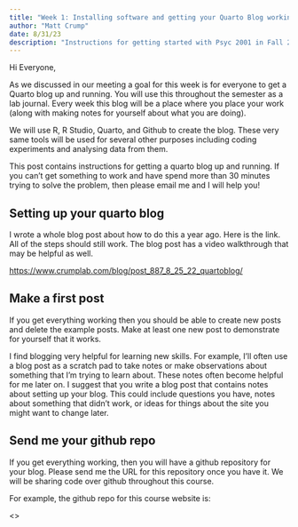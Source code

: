 ```yaml
---
title: "Week 1: Installing software and getting your Quarto Blog working"
author: "Matt Crump"
date: 8/31/23
description: "Instructions for getting started with Psyc 2001 in Fall 2023"
---
```


Hi Everyone, 

As we discussed in our meeting a goal for this week is for everyone to get a Quarto blog up and running. You will use this throughout the semester as a lab journal. Every week this blog will be a place where you place your work (along with making notes for yourself about what you are doing).

We will use R, R Studio, Quarto, and Github to create the blog. These very same tools will be used for several other purposes including coding experiments and analysing data from them. 

This post contains instructions for getting a quarto blog up and running. If you can't get something to work and have spend more than 30 minutes trying to solve the problem, then please email me and I will help you!

## Setting up your quarto blog

I wrote a whole blog post about how to do this a year ago. Here is the link. All of the steps should still work. The blog post has a video walkthrough that may be helpful as well. 

<https://www.crumplab.com/blog/post_887_8_25_22_quartoblog/>

## Make a first post

If you get everything working then you should be able to create new posts and delete the example posts. Make at least one new post to demonstrate for yourself that it works. 

I find blogging very helpful for learning new skills. For example, I'll often use a blog post as a scratch pad to take notes or make observations about something that I'm trying to learn about. These notes often become helpful for me later on. I suggest that you write a blog post that contains notes about setting up your blog. This could include questions you have, notes about something that didn't work, or ideas for things about the site you might want to change later.

## Send me your github repo

If you get everything working, then you will have a github repository for your blog. Please send me the URL for this repository once you have it. We will be sharing code over github throughout this course. 

For example, the github repo for this course website is:

<>


